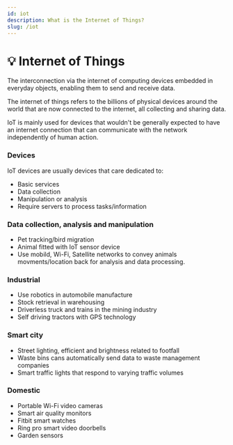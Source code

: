```yaml
---
id: iot
description: What is the Internet of Things?
slug: /iot
---
```


# 💡 Internet of Things


The interconnection via the internet of computing devices embedded in everyday objects, enabling them to send and receive data.

The internet of things refers to the billions of physical devices around the world that are now connected to the internet, all collecting and sharing data. 


IoT is mainly used for devices that wouldn't be generally expected to have an internet connection that can communicate with the network independently of human action.


### Devices
IoT devices are usually devices that care dedicated to:
- Basic services
- Data collection
- Manipulation or analysis
- Require servers to process tasks/information

### Data collection, analysis and manipulation
- Pet tracking/bird migration
- Animal fitted with IoT sensor device
- Use mobild, Wi-Fi, Satellite networks to convey animals movments/location back for analysis and data processing. 

### Industrial
- Use robotics in automobile manufacture
- Stock retrieval in warehousing
- Driverless truck and trains in the mining industry
- Self driving tractors with GPS technology

### Smart city
- Street lighting, efficient and brightness related to footfall
- Waste bins cans automatically send data to waste management companies
- Smart traffic lights that respond to varying traffic volumes

### Domestic
- Portable Wi-Fi video cameras
- Smart air quality monitors
- Fitbit smart watches
- Ring pro smart video doorbells
- Garden sensors